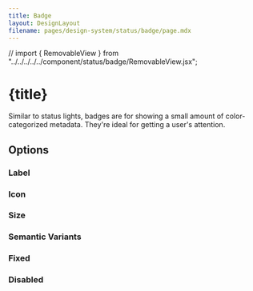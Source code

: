 ```yaml
---
title: Badge
layout: DesignLayout
filename: pages/design-system/status/badge/page.mdx
---
```


// import { RemovableView } from "../../../../../component/status/badge/RemovableView.jsx"; 

# {title}

Similar to status lights, badges are for showing a small amount of color-categorized metadata. They're ideal for getting a user's attention.


<MainView />


## Options 

### Label

<LabelView />

### Icon

<IconView />

### Size

<SizeView />

### Semantic Variants 

<VariantView />


### Fixed

<FixedView />

### Disabled

<DisabledView />

